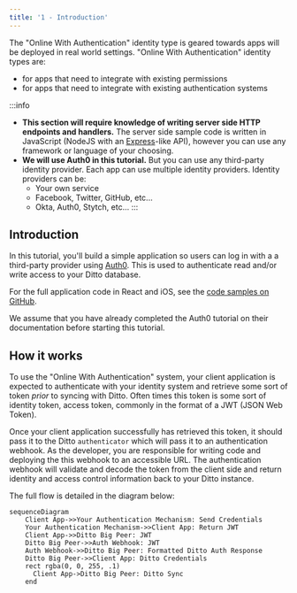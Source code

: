 ```yaml
---
title: '1 - Introduction'
---
```


The "Online With Authentication" identity type is geared towards apps will be
deployed in real world settings. "Online With Authentication" identity types
are: 

* for apps that need to integrate with existing permissions
* for apps that need to integrate with existing authentication systems

:::info
* __This section will require knowledge of writing server side HTTP endpoints and handlers.__ The server side sample code is written in JavaScript (NodeJS with an [Express](https://expressjs.com/)-like API), however you can use any framework or language of your choosing.
* __We will use Auth0 in this tutorial.__ But you can use any third-party identity provider. Each app can use multiple identity providers. Identity providers can be: 
  * Your own service
  * Facebook, Twitter, GitHub, etc...
  * Okta, Auth0, Stytch, etc...
:::

## Introduction

In this tutorial, you'll build a simple application so users can log in with a
a third-party provider using [Auth0](https://auth0.com/). This is used to
authenticate read and/or write access to your Ditto database.

For the full application code in React and iOS, see the [code samples on
GitHub](https://github.com/getditto/samples/tree/master/authentication).

We assume that you have already completed the Auth0 tutorial on their documentation before starting this tutorial. 

## How it works

To use the "Online With Authentication" system, your client application is expected to authenticate with your identity system and retrieve some sort of token _prior_ to syncing with Ditto. Often times this token is some sort of identity token, access token, commonly in the format of a JWT (JSON Web Token).

Once your client application successfully has retrieved this token, it should pass it to the Ditto `authenticator` which will pass it to an authentication webhook. As the developer, you are responsible for writing code and deploying the this webhook to an accessible URL. The authentication webhook will validate and decode the token from the client side and return identity and access control information back to your Ditto instance. 

The full flow is detailed in the diagram below:

```mermaid
sequenceDiagram
    Client App->>Your Authentication Mechanism: Send Credentials
    Your Authentication Mechanism->>Client App: Return JWT
    Client App->>Ditto Big Peer: JWT
    Ditto Big Peer->>Auth Webhook: JWT 
    Auth Webhook->>Ditto Big Peer: Formatted Ditto Auth Response
    Ditto Big Peer->>Client App: Ditto Credentials
    rect rgba(0, 0, 255, .1)
      Client App->Ditto Big Peer: Ditto Sync
    end
```
